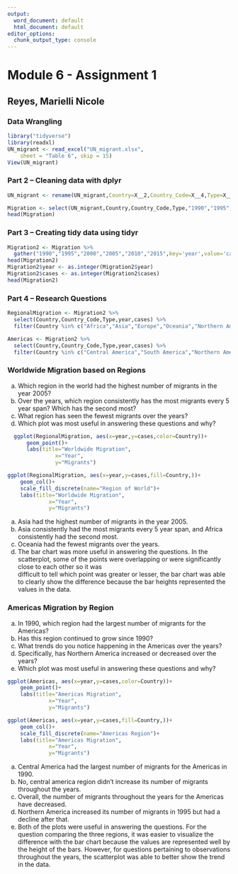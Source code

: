 ---
output:
  word_document: default
  html_document: default
editor_options: 
  chunk_output_type: console
---
# Module 6 - Assignment 1
## Reyes, Marielli Nicole
### Data Wrangling

```{r}
library("tidyverse")
library(readxl)
UN_migrant <- read_excel("UN_migrant.xlsx", 
    sheet = "Table 6", skip = 15)
View(UN_migrant)
```

### Part 2 – Cleaning data with dplyr

```{r}
UN_migrant <- rename(UN_migrant,Country=X__2,Country_Code=X__4,Type=X__5)

Migration <- select(UN_migrant,Country,Country_Code,Type,"1990","1995","2000","2005","2010","2015")
head(Migration)
```

### Part 3 – Creating tidy data using tidyr

```{r}
Migration2 <- Migration %>%
  gather("1990","1995","2000","2005","2010","2015",key='year',value='cases')
head(Migration2)
Migration2$year <- as.integer(Migration2$year)
Migration2$cases <- as.integer(Migration2$cases)
head(Migration2)
```

### Part 4 – Research Questions

```{r}
RegionalMigration <- Migration2 %>%
  select(Country,Country_Code,Type,year,cases) %>%
  filter(Country %in% c("Africa","Asia","Europe","Oceania","Northern America","South America"))

Americas <- Migration2 %>%
  select(Country,Country_Code,Type,year,cases) %>%
  filter(Country %in% c("Central America","South America","Northern America"))
```

### Worldwide Migration based on Regions

a. Which region in the world had the highest number of migrants in the year 2005?
b. Over the years, which region consistently has the most migrants every 5 year span? Which    has the second most?
c. What region has seen the fewest migrants over the years?
d. Which plot was most useful in answering these questions and why?


```{r}
  ggplot(RegionalMigration, aes(x=year,y=cases,color=Country))+
      geom_point()+
      labs(title="Worldwide Migration",
               x="Year",
               y="Migrants") 

ggplot(RegionalMigration, aes(x=year,y=cases,fill=Country,))+
    geom_col()+
    scale_fill_discrete(name="Region of World")+
    labs(title="Worldwide Migration",
             x="Year",
             y="Migrants") 
```

a. Asia had the highest number of migrants in the year 2005.
b. Asia consistently had the most migrants every 5 year span, and Africa consistently had      the second most. 
c. Oceania had the fewest migrants over the years. 
d. The bar chart was more useful in answering the questions. In the scatterplot, some of      the points were overlapping or were significantly close to each other so it was         
   difficult to tell which point was greater or lesser, the bar chart was able to clearly     show the difference because the bar heights represented the values in the data. 

### Americas Migration by Region

a. In 1990, which region had the largest number of migrants for the Americas?
b. Has this region continued to grow since 1990?
c. What trends do you notice happening in the Americas over the years?
d. Specifically, has Northern America increased or decreased over the years?
e. Which plot was most useful in answering these questions and why?

```{r}
ggplot(Americas, aes(x=year,y=cases,color=Country))+
    geom_point()+
    labs(title="Americas Migration",
             x="Year",
             y="Migrants") 

ggplot(Americas, aes(x=year,y=cases,fill=Country,))+
    geom_col()+
    scale_fill_discrete(name="Americas Region")+
    labs(title="Americas Migration",
             x="Year",
             y="Migrants") 
```

a. Central America had the largest number of migrants for the Americas in 1990.
b. No, central america region didn't increase its number of migrants throughout the years.
c. Overall, the number of migrants throughout the years for the Americas have decreased. 
d. Northern America increased its number of migrants in 1995 but had a decline after that.
e. Both of the plots were useful in answering the questions. For the question comparing the    three regions, it was easier to visualize the difference with the bar chart because the    values are represented well by the height of the bars. However, for questions pertaining    to observations throughout the years, the scatterplot was able to better show the trend    in the data.

